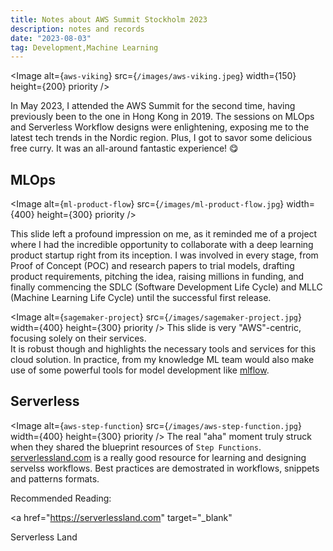 ```yaml
---
title: Notes about AWS Summit Stockholm 2023
description: notes and records
date: "2023-08-03"
tag: Development,Machine Learning
---
```


<Image
  alt={`aws-viking`}
  src={`/images/aws-viking.jpeg`}
  width={150}
  height={200}
  priority
/>

In May 2023, I attended the AWS Summit for the second time, having previously been to the one in Hong Kong in 2019. 
The sessions on MLOps and Serverless Workflow designs were enlightening, exposing me to the latest tech trends in the Nordic region. 
Plus, I got to savor some delicious free curry. It was an all-around fantastic experience! 😋

## MLOps

<Image
  alt={`ml-product-flow`}
  src={`/images/ml-product-flow.jpg`}
  width={400}
  height={300}
  priority
/>

This slide left a profound impression on me, as it reminded me of a project where I had the incredible opportunity to 
collaborate with a deep learning product startup right from its inception. I was involved in every stage, 
from Proof of Concept (POC) and research papers to trial models, drafting product requirements, pitching the idea, raising millions in funding, 
and finally commencing the SDLC (Software Development Life Cycle) and MLLC (Machine Learning Life Cycle) until the successful first release.


<Image
  alt={`sagemaker-project`}
  src={`/images/sagemaker-project.jpg`}
  width={400}
  height={300}
  priority
/>
This slide is very "AWS"-centric, focusing solely on their services.  
It is robust though and highlights the necessary tools and services for this cloud solution.
In practice, from my knowledge ML team would also make use of some powerful tools for model 
development like <a href="https://mlflow.org/ " target="_blank"> mlflow</a>.

## Serverless
<Image
  alt={`aws-step-function`}
  src={`/images/aws-step-function.jpg`}
  width={400}
  height={300}
  priority
/>
The real "aha" moment truly struck when they shared the blueprint resources of `Step Functions`.
<a href=" https://serverlessland.com " target="_blank"> serverlessland.com</a>  is a really good resource for learning and designing servelss workflows.
Best practices are demostrated in workflows, snippets and patterns formats.

Recommended Reading:

<a
  href="https://serverlessland.com"
  target="_blank"
>
  Serverless Land
</a>
<br />
